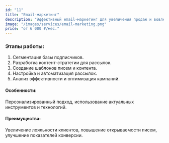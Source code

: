 ```yaml
---
id: "11"
title: "Email-маркетинг"
description: "Эффективный email-маркетинг для увеличения продаж и вовлеченности клиентов. Настройка рассылок, создание цепляющих писем и аналитика результатов. Стоимость от 6 000 ₽ в месяц."
image: "/images/services/email-marketing.png"
price: "от 6 000 ₽/мес."
---
```


### Этапы работы:

1. Сегментация базы подписчиков.
2. Разработка контент-стратегии для рассылок.
3. Создание шаблонов писем и контента.
4. Настройка и автоматизация рассылок.
5. Анализ эффективности и оптимизация кампаний.

#### Особенности:

Персонализированный подход, использование актуальных инструментов и технологий.

#### Преимущества:

Увеличение лояльности клиентов, повышение открываемости писем, улучшение показателей конверсии.
